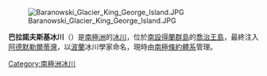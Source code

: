 [[Image:Baranowski_Glacier_King_George_Island.JPG|thumb]]

{{Coord|62|12|S|58|27|W|source:GNIS|display=title}}

'''巴拉諾夫斯基冰川'''（{{lang-pl|Lodowiec Baranowskiego}}）是[[南極洲|南極洲]]的[[冰川|冰川]]，位於[[南設得蘭群島|南設得蘭群島]]的[[喬治王島|喬治王島]]，最終注入[[阿德默勒爾蒂灣_(南設得蘭群島)|阿德默勒爾蒂灣]]，以[[波蘭|波蘭]]冰川學家命名，現時由[[南極條約體系|南極條約體系]]管理。

{{Antarctica-geo-stub}}
[[Category:南極洲冰川|Category:南極洲冰川]]